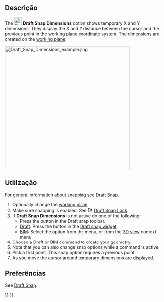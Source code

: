 <languages/>

<div class="mw-translate-fuzzy">
{{Docnav
|[[Draft_Snap_WorkingPlane/pt-br|Plano de trabalho]]
|[[Draft_ToggleGrid/pt-br|Grade de comutação]]
|[[Draft_Workbench/pt-br|Draft]]
|IconL=Draft_Snap_WorkingPlane.svg
|IconR=Draft_ToggleGrid.svg
|IconC=Workbench_Draft.svg
}}
</div>

{{GuiCommand
|Name=Draft Snap Dimensions
|MenuLocation=Snapping → Snap dimensions
|Workbenches=[[Draft_Workbench|Draft]], [[BIM_Workbench|BIM]]
|SeeAlso=[[Draft_Snap|Draft Snap]], [[Draft_Snap_Lock|Draft Snap Lock]], [[Draft_SelectPlane|Draft SelectPlane]]
}}

<span id="Description"></span>
== Descrição ==

The [[Image:Draft_Snap_Dimensions.svg|24px]] '''Draft Snap Dimensions''' option shows temporary X and Y dimensions. They display the X and Y distance between the cursor and the previous point in the [[Draft_SelectPlane|working plane]] coordinate system. The dimensions are created on the [[Draft_SelectPlane|working plane]].

[[Image:Draft_Snap_Dimensions_example.png|400px]]
{{Caption|Temporary dimensions show the position of the cursor}}

<span id="Usage"></span>
== Utilização ==

For general information about snapping see [[Draft_Snap|Draft Snap]].

# Optionally change the [[Draft_SelectPlane|working plane]].
# Make sure snapping is enabled. See [[Image:Draft_Snap_Lock.svg|16px]] [[Draft_Snap_Lock|Draft Snap Lock]].
# If '''Draft Snap Dimensions''' is not active do one of the following:
#* Press the {{Button|[[Image:Draft_Snap_Dimensions.svg|16px]] [[Draft_Snap_Dimensions|Snap dimensions]]}} button in the Draft snap toolbar.
#* [[Draft_Workbench|Draft]]: Press the {{Button|[[Image:Draft_Snap_Dimensions.svg|16px]] [[Draft_Snap_Dimensions|Snap dimensions]]}} button in the [[Draft_snap_widget|Draft snap widget]].
#* [[BIM_Workbench|BIM]]: Select the {{MenuCommand|Snapping → [[Image:Draft_Snap_Dimensions.svg|16px]] Snap dimensions}} option from the menu, or from the [[3D_view|3D view]] context menu.
# Choose a Draft or BIM command to create your geometry.
# Note that you can also change snap options while a command is active.
# Pick a first point. This snap option requires a previous point.
# As you move the cursor around temporary dimensions are displayed.

<span id="Preferences"></span>
== Preferências ==

See [[Draft_Snap#Preferences|Draft Snap]].


<div class="mw-translate-fuzzy">
{{Docnav
|[[Draft_Snap_WorkingPlane/pt-br|Plano de trabalho]]
|[[Draft_ToggleGrid/pt-br|Grade de comutação]]
|[[Draft_Workbench/pt-br|Draft]]
|IconL=Draft_Snap_WorkingPlane.svg
|IconR=Draft_ToggleGrid.svg
|IconC=Workbench_Draft.svg
}}
</div>

{{Draft Tools navi{{#translation:}}}}
{{Userdocnavi{{#translation:}}}}